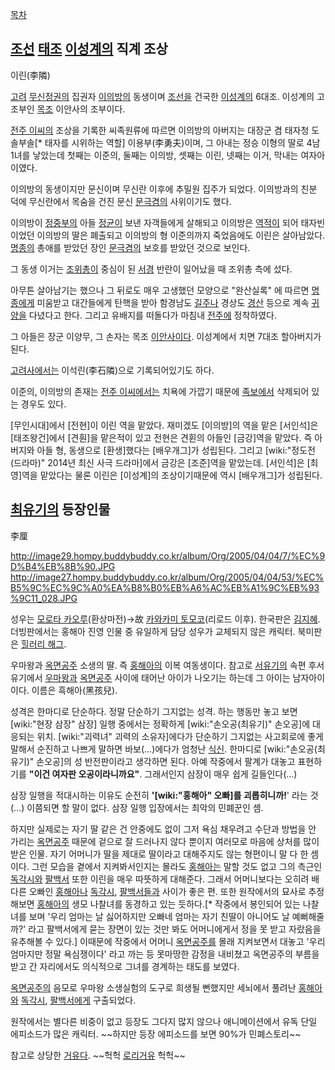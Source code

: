 [[목차]]

== [[조선]] [[태조]] [[이성계]]의 직계 조상 ==
이린(李隣)

[[고려]] [[무신정권]]의 집권자 [[이의방]]의 동생이며 [[조선]]을 건국한 [[이성계]]의 6대조. 이성계의 고조부인 [[목조]] 이안사의 조부이다.

[[전주 이씨]]의 조상을 기록한 씨족원류에 따르면 이의방의 아버지는 대장군 겸 태자청 도솔부솔[* 태자를 시위하는 역할] 이용부(李勇夫)이며, 그 아내는 정승 이형의 딸로 4남 1녀를 낳았는데 첫째는 이준의, 둘째는 이의방, 셋째는 이린, 넷째는 이거, 막내는 여자아이였다.

이의방의 동생이지만 문신이며 무신란 이후에 추밀원 집주가 되었다. 이의방과의 친분 덕에 무신란에서 목숨을 건진 문신 [[문극겸]]의 사위이기도 했다.

이의방이 [[정중부]]의 아들 [[정균]]이 보낸 자객들에게 살해되고 이의방은 [[역적]]이 되어 태자빈이었던 이의방의 딸은 폐출되고 이의방의 형 이준의까지 죽었음에도 이린은 살아남았다. [[명종]]의 총애를 받았던 장인 [[문극겸]]의 보호를 받았던 것으로 보인다.

그 동생 이거는 [[조위총]]이 중심이 된 [[서경]] 반란이 일어났을 때 조위총 측에 섰다.

아무튼 살아남기는 했으나 그 뒤로도 매우 고생했던 모양으로 "완산실록" 에 따르면 [[명종]]에게 미움받고 대간들에게 탄핵을 받아 함경남도 [[길주]]나 경상도 [[경산]] 등으로 계속 [[귀양]]을 다녔다고 한다. 그리고 유배지를 떠돌다가 마침내 [[전주]]에 정착하였다.

그 아들은 장군 이양무, 그 손자는 목조 [[이안사]]이다. 이성계에서 치면 7대조 할아버지가 된다.

[[고려사]]에서는 이석린(李石隣)으로 기록되어있기도 하다.

이준의, 이의방의 존재는 [[전주 이씨]]에서는 치욕에 가깝기 때문에 [[족보]]에서 삭제되어 있는 경우도 있다.

[무인시대]에서 [전현]이 이린 역을 맡았다. 재미겠도 [이의방]의 역을 맡은 [서인석]은 [태조왕건]에서 [견훤]을 맡은적이 있고 전현은 견휜의 아들인 [금강]역을 맡았다. 즉 아버지와 아들 형, 동생으로 [환생]했다는 [배우개그]가 성립된다. 그리고 [wiki:"정도전(드라마)" 2014년 최신 사극 드라마]에서 금강은 [조준]역을 맡았는데. [서인석]은 [최영]역을 맡았다는 물론 이린은 [이성계]의 조상이기때문에 역시 [배우개그]가 성립된다.

== [[최유기]]의 등장인물 ==

李厘

http://image29.hompy.buddybuddy.co.kr/album/Org/2005/04/04/7/%EC%9D%B4%EB%8B%90.JPG http://image27.hompy.buddybuddy.co.kr/album/Org/2005/04/04/53/%EC%B5%9C%EC%9C%A0%EA%B8%B0%EB%A6%AC%EB%A1%9C%EB%93%9C11_028.JPG

성우는 [[모로타 카오루]](환상마전)→故 [[카와카미 토모코]](리로드 이후). 한국판은 [[김지혜]]. 더빙판에서는 홍해아 진영 인물 중 유일하게 담당 성우가 교체되지 않은 캐릭터. 북미판은 [[힐러리 해그]].

우마왕과 [[옥면공주]] 소생의 딸. 즉 [[홍해아]]의 이복 여동생이다. 참고로 [[서유기]]의 속편 후서유기에서 [[우마왕]]과 [[옥면공주]] 사이에 태어난 아이가 나오기는 하는데 그 아이는 남자아이이다. 이름은 흑해아(黑孩兒).

성격은 한마디로 단순하다. 정말 단순하기 그지없는 성격. 하는 행동만 놓고 보면 [wiki:"현장 삼장" 삼장] 일행 중에서는 정확하게 [wiki:"손오공(최유기)" 손오공]에 대응되는 위치. [wiki:"괴력녀" 괴력의 소유자]에다가 단순하기 그지없는 사고회로에 좋게 말해서 순진하고 나쁘게 말하면 바보(...)에다가 엄청난 [[식신]]. 한마디로 [wiki:"손오공(최유기)" 손오공]의 성 반전판이라고 생각하면 된다. 아예 작중에서 팔계가 대놓고 표현하기를 '''"이건 여자판 오공이라니까요"'''. 그래서인지 삼장이 매우 쉽게 길들인다(...)

삼장 일행을 적대시하는 이유도 순전히 ''''[wiki:"홍해아" 오빠]를 괴롭히니까!'''' 라는 것(...) 이쯤되면 할 말이 없다. 삼장 일행 입장에서는 최악의 민폐꾼인 셈.

하지만 실제로는 자기 딸 같은 건 안중에도 없이 그저 욕심 채우려고 수단과 방법을 안 가리는 [[옥면공주]] 때문에 겉으로 잘 드러나지 않다 뿐이지 여러모로 마음에 상처를 많이 받은 인물. 자기 어머니가 딸을 제대로 딸이라고 대해주지도 않는 형편이니 말 다 한 셈이다. 그런 모습을 곁에서 지켜봐서인지는 몰라도 [[홍해아]]는 말할 것도 없고 그의 측근인 [[독각시]]와 [[팔백서]] 또한 이린을 매우 따뜻하게 대해준다. 그래서 어머니보다는 오히려 배다른 오빠인 [[홍해아]]나 [[독각시]], [[팔백서]]들과 사이가 좋은 편. 또한 원작에서의 묘사로 추정해보면 [[홍해아]]의 생모 나찰녀를 동경하고 있는 듯하다.[* 작중에서 봉인되어 있는 나찰녀를 보며 '우리 엄마는 날 싫어하지만 오빠네 엄마는 자기 친딸이 아니어도 날 예뻐해줄까?' 라고 팔백서에게 묻는 장면이 있는 것만 봐도 어머니에게서 정을 못 받고 자랐음을 유추해볼 수 있다.] 이때문에 작중에서 어머니 [[옥면공주]]를 몰래 지켜보면서 대놓고 '우리 엄마지만 정말 욕심쟁이다' 라고 까는 등 못마땅한 감정을 내비쳤고 옥면공주의 부름을 받고 간 자리에서도 의식적으로 그녀를 경계하는 태도를 보였다.

[[옥면공주]]의 음모로 우마왕 소생실험의 도구로 희생될 뻔했지만 세뇌에서 풀려난 [[홍해아]]와 [[독각시]], [[팔백서]]에게 구출되었다.

원작에서는 별다른 비중이 없고 등장도 그다지 많지 않으나 애니메이션에서 유독 단일 에피소드가 많은 캐릭터. ~~하지만 등장 에피소드를 보면 90%가 민폐스토리~~

참고로 상당한 [[거유]]다. ~~헉헉 [[로리거유]] 헉헉~~
